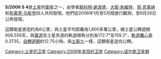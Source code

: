 '''S/2006 S 4'''是[[土星|土星]]的[[衛星_(天體)|衛星]]之一，由學者[[斯科特·谢泼德|斯科特·谢泼德]]、[[大衛·朱維特|大衛·朱維特]]、[[简·克莱纳|简·克莱纳]]和[[布莱恩·马斯登|布莱恩·马斯登]]四人共同發現。他們從2006年1月至5月間進行觀測，至6月26日公佈發現。

這顆衛星直徑約為6公里，與土星平均距離為1,800多萬公里，繞土星公轉週期906.556天，與[[黃道|黃道]]及土星赤道的軌道傾角分別為172.7°及159.2°，[[軌道離心率|軌道離心率]]0.3735，[[自轉週期|自轉週期]]約12.75小時。與[[土衛九|土衛九]]一樣，這顆衛星逆向公轉。

{{土星的卫星}}

{{衛星小作品}}

[[Category:土星的卫星|Category:土星的卫星]]
[[Category:2006年发现的卫星|Category:2006年发现的卫星]]
[[Category:诺尔斯卫星群|Category:诺尔斯卫星群]]